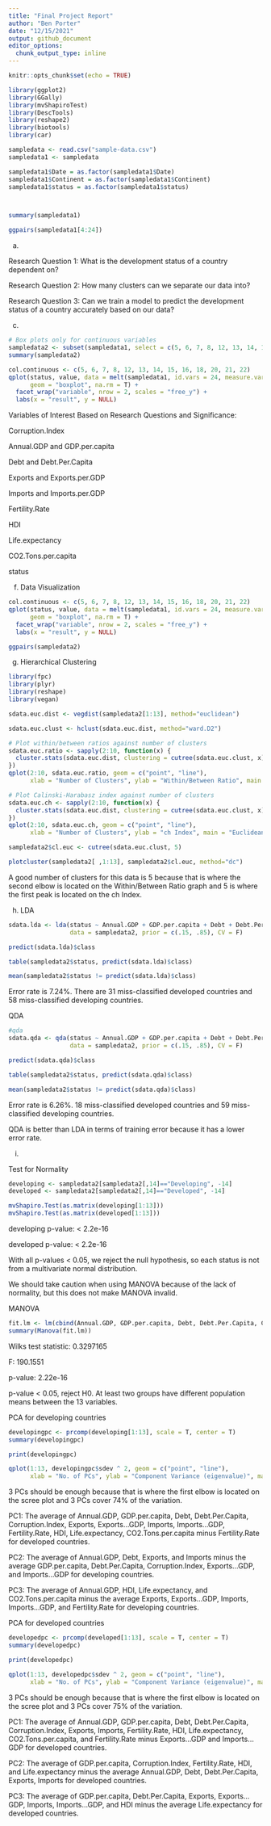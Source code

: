 ```yaml
---
title: "Final Project Report"
author: "Ben Porter"
date: "12/15/2021"
output: github_document
editor_options: 
  chunk_output_type: inline
---
```


```r
knitr::opts_chunk$set(echo = TRUE)
```


```r
library(ggplot2)
library(GGally)
library(mvShapiroTest)
library(DescTools)
library(reshape2)
library(biotools)
library(car)

sampledata <- read.csv("sample-data.csv")
sampledata1 <- sampledata

sampledata1$Date = as.factor(sampledata1$Date)
sampledata1$Continent = as.factor(sampledata1$Continent)
sampledata1$status = as.factor(sampledata1$status)



summary(sampledata1)

ggpairs(sampledata1[4:24])

```

a.

Research Question 1: 
What is the development status of a country dependent on?

Research Question 2: 
How many clusters can we separate our data into?

Research Question 3: 
Can we train a model to predict the development status of a country accurately based on our data?

c.
```r
# Box plots only for continuous variables
sampledata2 <- subset(sampledata1, select = c(5, 6, 7, 8, 12, 13, 14, 15, 16, 18, 20, 21, 22, 24))
summary(sampledata2)

col.continuous <- c(5, 6, 7, 8, 12, 13, 14, 15, 16, 18, 20, 21, 22)
qplot(status, value, data = melt(sampledata1, id.vars = 24, measure.vars = col.continuous),
      geom = "boxplot", na.rm = T) +
  facet_wrap("variable", nrow = 2, scales = "free_y") +
  labs(x = "result", y = NULL)
```

Variables of Interest Based on Research Questions and Significance:

Corruption.Index

Annual.GDP and GDP.per.capita

Debt and Debt.Per.Capita

Exports and Exports.per.GDP

Imports and Imports.per.GDP

Fertility.Rate

HDI

Life.expectancy

CO2.Tons.per.capita

status


f.
Data Visualization
```r
col.continuous <- c(5, 6, 7, 8, 12, 13, 14, 15, 16, 18, 20, 21, 22)
qplot(status, value, data = melt(sampledata1, id.vars = 24, measure.vars = col.continuous),
      geom = "boxplot", na.rm = T) +
  facet_wrap("variable", nrow = 2, scales = "free_y") +
  labs(x = "result", y = NULL)

ggpairs(sampledata2)
```



g.
Hierarchical Clustering
```r
library(fpc)
library(plyr)
library(reshape)
library(vegan)

sdata.euc.dist <- vegdist(sampledata2[1:13], method="euclidean")

sdata.euc.clust <- hclust(sdata.euc.dist, method="ward.D2")

# Plot within/between ratios against number of clusters
sdata.euc.ratio <- sapply(2:10, function(x) {
  cluster.stats(sdata.euc.dist, clustering = cutree(sdata.euc.clust, x))$wb.ratio
})
qplot(2:10, sdata.euc.ratio, geom = c("point", "line"),
      xlab = "Number of Clusters", ylab = "Within/Between Ratio", main = "Euclidean Distance (Ward's Method)")

# Plot Calinski-Harabasz index against number of clusters
sdata.euc.ch <- sapply(2:10, function(x) {
  cluster.stats(sdata.euc.dist, clustering = cutree(sdata.euc.clust, x))$ch
})
qplot(2:10, sdata.euc.ch, geom = c("point", "line"),
      xlab = "Number of Clusters", ylab = "ch Index", main = "Euclidean Distance (Ward's Method)")

sampledata2$cl.euc <- cutree(sdata.euc.clust, 5)

plotcluster(sampledata2[ ,1:13], sampledata2$cl.euc, method="dc")

```

A good number of clusters for this data is 5 because that is where the second elbow is located on the Within/Between Ratio graph and 5 is where the first peak is located on the ch Index.


h.
LDA
```r
sdata.lda <- lda(status ~ Annual.GDP + GDP.per.capita + Debt + Debt.Per.Capita + Corruption.Index + Exports + Exports...GDP + Imports + Imports...GDP + Fertility.Rate + HDI + Life.expectancy + CO2.Tons.per.capita,
                 data = sampledata2, prior = c(.15, .85), CV = F) 

predict(sdata.lda)$class

table(sampledata2$status, predict(sdata.lda)$class)

mean(sampledata2$status != predict(sdata.lda)$class)


```

Error rate is 7.24%. There are 31 miss-classified developed countries and 58 miss-classified developing countries.


QDA
```r
#qda
sdata.qda <- qda(status ~ Annual.GDP + GDP.per.capita + Debt + Debt.Per.Capita + Corruption.Index + Exports + Exports...GDP + Imports + Imports...GDP + Fertility.Rate + HDI + Life.expectancy + CO2.Tons.per.capita,
                 data = sampledata2, prior = c(.15, .85), CV = F)  

predict(sdata.qda)$class

table(sampledata2$status, predict(sdata.qda)$class)

mean(sampledata2$status != predict(sdata.qda)$class)  

```

Error rate is 6.26%. 18 miss-classified developed countries and 59 miss-classified developing countries.

QDA is better than LDA in terms of training error because it has a lower error rate.

i.

Test for Normality
```r
developing <- sampledata2[sampledata2[,14]=="Developing", -14]
developed <- sampledata2[sampledata2[,14]=="Developed", -14]

mvShapiro.Test(as.matrix(developing[1:13]))
mvShapiro.Test(as.matrix(developed[1:13]))

```

developing p-value: < 2.2e-16

developed p-value: < 2.2e-16

With all p-values < 0.05, we reject the null hypothesis, so each status is not from a multivariate normal distribution.

We should take caution when using MANOVA because of the lack of normality, but this does not make MANOVA invalid.



MANOVA
```r
fit.lm <- lm(cbind(Annual.GDP, GDP.per.capita, Debt, Debt.Per.Capita, Corruption.Index, Exports, Exports...GDP, Imports, Imports...GDP, Fertility.Rate, HDI, Life.expectancy, CO2.Tons.per.capita) ~ status, data = sampledata2)
summary(Manova(fit.lm))
```

Wilks test statistic: 0.3297165

F: 190.1551

p-value: 2.22e-16

p-value < 0.05, reject H0. At least two groups have different population means between the 13 variables.


PCA for developing countries
```r
developingpc <- prcomp(developing[1:13], scale = T, center = T)
summary(developingpc)

print(developingpc)

qplot(1:13, developingpc$sdev ^ 2, geom = c("point", "line"),
      xlab = "No. of PCs", ylab = "Component Variance (eigenvalue)", main = "Scree Plot")
```

3 PCs should be enough because that is where the first elbow is located on the scree plot and 3 PCs cover 74% of the variation.

PC1: The average of Annual.GDP, GDP.per.capita, Debt, Debt.Per.Capita, Corruption.Index, Exports, Exports...GDP, Imports, Imports...GDP, Fertility.Rate, HDI, Life.expectancy, CO2.Tons.per.capita minus Fertility.Rate for developed countries.

PC2: The average of Annual.GDP, Debt, Exports, and Imports minus the average GDP.per.capita, Debt.Per.Capita, Corruption.Index, Exports...GDP, and Imports...GDP for developing countries.

PC3: The average of Annual.GDP, HDI, Life.expectancy, and CO2.Tons.per.capita   minus the average Exports, Exports...GDP, Imports, Imports...GDP, and Fertility.Rate for developing countries.


PCA for developed countries
```r
developedpc <- prcomp(developed[1:13], scale = T, center = T)
summary(developedpc)

print(developedpc)

qplot(1:13, developedpc$sdev ^ 2, geom = c("point", "line"),
      xlab = "No. of PCs", ylab = "Component Variance (eigenvalue)", main = "Scree Plot")
```

3 PCs should be enough because that is where the first elbow is located on the scree plot and 3 PCs cover 75% of the variation.

PC1: The average of Annual.GDP, GDP.per.capita, Debt, Debt.Per.Capita, Corruption.Index, Exports, Imports, Fertility.Rate, HDI, Life.expectancy, CO2.Tons.per.capita, and Fertility.Rate minus Exports...GDP and Imports...GDP for developed countries.

PC2: The average of GDP.per.capita, Corruption.Index, Fertility.Rate, HDI, and Life.expectancy minus the average Annual.GDP, Debt, Debt.Per.Capita, Exports, Imports for developed countries.

PC3: The average of GDP.per.capita, Debt.Per.Capita, Exports, Exports...GDP, Imports, Imports...GDP, and HDI minus the average Life.expectancy for developed countries.

